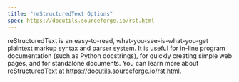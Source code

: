 ```yaml
---
title: "reStructuredText Options"
spec: https://docutils.sourceforge.io/rst.html
---
```


reStructuredText is an easy-to-read, what-you-see-is-what-you-get plaintext markup syntax and parser system. It is useful for in-line program documentation (such as Python docstrings), for quickly creating simple web pages, and for standalone documents. You can learn more about reStructuredText at <https://docutils.sourceforge.io/rst.html>.
